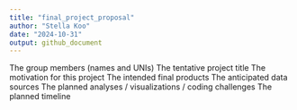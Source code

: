 ```yaml
---
title: "final_project_proposal"
author: "Stella Koo"
date: "2024-10-31"
output: github_document
---
```


The group members (names and UNIs)
The tentative project title
The motivation for this project
The intended final products
The anticipated data sources
The planned analyses / visualizations / coding challenges
The planned timeline

